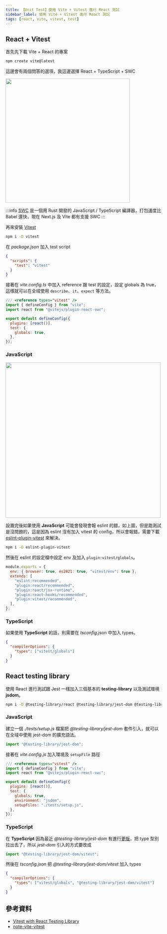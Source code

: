 ```yaml
---
title: 【Unit Test】使用 Vite + Vitest 進行 React 測試
sidebar_label: 使用 Vite + Vitest 進行 React 測試
tags: [react, vite, vitest, test]
---
```



## React + Vitest

首先先下載 Vite <TextPronounce text='vite' lang="fr-CA"/> + React 的專案

```bash
npm create vite@latest
```

這邊會有兩個問答的選項，我這邊選擇 React + TypeScript + SWC

<Img src={image_1} width='400px' />

:::info
[SWC](https://swc.rs/) 是一個用 Rust 開發的 JavaScript / TypeScript 編譯器，打包速度比 Babel 還快，現在 Next.js 及 Vite 都有支援 SWC
:::

再來安裝 [Vitest](https://vitest.dev/) <TextPronounce text='vitest' lang="fr-CA"/>

```bash
npm i -D vitest
```

在 _package.json_ 加入 test script

```json title='package.json'
{
  "scripts": {
    "test": "vitest"
  }
}
```

接著在 _vite.config.ts_ 中加入 reference 跟 test 的設定，設定 globals 為 true，這樣就可以在全域使用 `describe`、`it`、`expect` 等方法。

```js {1,7-9} title='vite.config.ts'
/// <reference types="vitest" />
import { defineConfig } from "vite";
import react from "@vitejs/plugin-react-swc";

export default defineConfig({
  plugins: [react()],
  test: {
    globals: true,
  },
});
```

### JavaScript

<Img src={image_2} width='500px' />

設置完後如果使用 **JavaScript** 可能會發現會報 eslint 的錯，如上圖，但是跑測試是沒問題的，這是因為 eslint 沒有加入 vitest 的 config，所以會報錯，需要下載 [eslint-plugin-vitest](https://www.npmjs.com/package/eslint-plugin-vitest) 來解決。

```bash
npm i -D eslint-plugin-vitest
```

然後在 eslint 的設定檔中設定 env 及加入 `plugin:vitest/globals`。

```js {2,8} title='.eslintrc.cjs'
module.exports = {
  env: { browser: true, es2021: true, "vitest/env": true },
  extends: [
    "eslint:recommended",
    "plugin:react/recommended",
    "plugin:react/jsx-runtime",
    "plugin:react-hooks/recommended",
    "plugin:vitest/recommended",
  ],
};
```

### TypeScript

如果使用 **TypeScript** 的話，則需要在 _tsconfig.json_ 中加入 types。

```json {3} title='tsconfig.json'
{
  "compilerOptions": {
    "types": ["vitest/globals"]
  }
}
```

## React testing library

使用 React 進行測試跟 Jest 一樣加入三個基本的 **testing-library** 以及測試環境 **jsdom**。

```bash
npm i -D @testing-library/react @testing-library/jest-dom @testing-library/user-event jsdom
```

### JavaScript

建立一個 _./tests/setup.js_ 檔案把 _@testing-library/jest-dom_ 套件引入，就可以在全域中使用 jest-dom 的擴充語法。

```js title='./tests/setup.js'
import "@testing-library/jest-dom";
```

接著在 _vite.config.js_ 加入環境及 `setupFile` 路徑

```js {9-10} title='vite.config.js'
/// <reference types="vitest" />
import { defineConfig } from "vite";
import react from "@vitejs/plugin-react-swc";

export default defineConfig({
  plugins: [react()],
  test: {
    globals: true,
    environment: "jsdom",
    setupFiles: "./tests/setup.js",
  },
});
```

### TypeScript

在 **TypeScript** 因為最近 _@testing-library/jest-dom_ 有進行[更版](https://github.com/testing-library/jest-dom/releases/tag/v6.0.0)，把 type 型別拉出去了，所以 _jest-dom_ 引入的方式要改成

```js title='./tests/setup.ts'
import "@testing-library/jest-dom/vitest";
```

然後在 _tsconfig.json_ 把 _@testing-library/jest-dom/vitest_ 加入 types

```json title='tsconfig.json'
{
  "compilerOptions": {
    "types": ["vitest/globals", "@testing-library/jest-dom/vitest"]
  }
}
```

## 參考資料

- [Vitest with React Testing Library](https://www.robinwieruch.de/vitest-react-testing-library/)
- [note-vite-vitest](https://pjchender.dev/npm/note-vite-vitest/)
